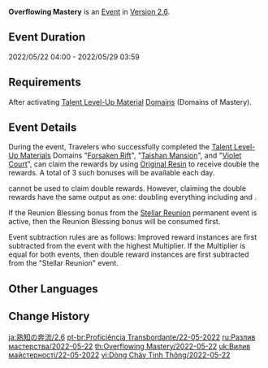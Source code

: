 {{Event
|name              = Overflowing Mastery 2022-05-22
|image             = Overflowing Mastery.png
|type              = In-Game
|time_known        = yes
|time_start        = 2022-05-22 04:00:00
|time_end          = 2022-05-29 03:59:59
|link              = https://www.hoyolab.com/article/4592260
}}
{{Description|The wisdom of the land has been concentrated within [[Domains]] of late...<br />Use the power of [[Original Resin]] to cause the silver tree to bloom and receive its noble instruction.}}
'''Overflowing Mastery''' is an [[Event]] in [[Version 2.6]].

==Event Duration==
2022/05/22 04:00 - 2022/05/29 03:59

==Requirements==
After activating [[Talent Level-Up Material]] [[Domains]] (Domains of Mastery).

==Event Details==
During the event, Travelers who successfully completed the [[Talent Level-Up Materials]] Domains "[[Forsaken Rift]]", "[[Taishan Mansion]]", and "[[Violet Court]]", can claim the rewards by using [[Original Resin]] to receive double the rewards. A total of 3 such bonuses will be available each day.

{{Item|Condensed Resin|30}} cannot be used to claim double rewards. However, claiming the double rewards have the same output as one: doubling everything including {{Item|Companionship EXP|30}} and {{Item|Adventure EXP|30}}.

If the Reunion Blessing bonus from the [[Stellar Reunion]] permanent event is active, then the Reunion Blessing bonus will be consumed first.

Event subtraction rules are as follows: Improved reward instances are first subtracted from the event with the highest Multiplier. If the Multiplier is equal for both events, then double reward instances are first subtracted  from the "Stellar Reunion" event.
<!--
==Gallery==
<gallery>
Overflowing Mastery 2022-05-22 Event Screen.png|Event Screen
Overflowing Mastery ×2 Bonus.png|Domain Entrance Screen
Claiming Rewards.png|Claiming Double Rewards
Overflowing Mastery  Message After Claiming Rewards.png|Message After Claiming Rewards
</gallery>
-->

==Other Languages==
{{Transclude|Overflowing Mastery|Other Languages}}

==Change History==
{{Change History|2.6}}

[[ja:熟知の奔流/2.6]]
[[pt-br:Proficiência Transbordante/22-05-2022]]
[[ru:Разлив мастерства/2022-05-22]]
[[th:Overflowing Mastery/2022-05-22]]
[[uk:Вилив майстерності/22-05-2022]]
[[vi:Dòng Chảy Tinh Thông/2022-05-22]]